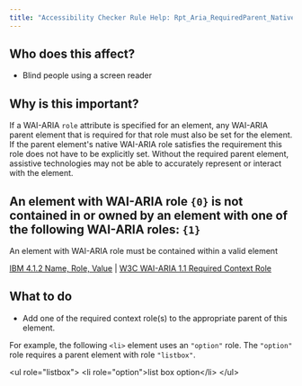 ```yaml
---
title: "Accessibility Checker Rule Help: Rpt_Aria_RequiredParent_Native_Host_Sematics"
---
```


<div className="toolHelp">
<Row>
<Column colLg={5} colMd={3} colSm={4} className="toolLeft">

## Who does this affect?

* Blind people using a screen reader

## Why is this important?

If a WAI-ARIA `role` attribute is specified for an element, any WAI-ARIA parent element that is required for that role must also be set for the element. If the parent element's native WAI-ARIA role satisfies the requirement this role does not have to be explicitly set. Without the required parent element, assistive technologies may not be able to accurately represent or interact with the element.

</Column>
<Column colLg={11} colMd={5} colSm={4} className="toolMain">

<div id="locLevel"></div>

## An element with WAI-ARIA role `{0}` is not contained in or owned by an element with one of the following WAI-ARIA roles: `{1}`
An element with WAI-ARIA role must be contained within a valid element

[IBM 4.1.2 Name, Role, Value](http://www.ibm.com/able/guidelines/ci162/name_role_value.html) | [W3C WAI-ARIA 1.1 Required Context Role](https://www.w3.org/TR/wai-aria/#scope)

<div id="locSnippet"></div>

## What to do

 * Add one of the required context role(s) to the appropriate parent of this element.

For example, the following `<li>` element uses an `"option"` role. The `"option"` role requires a parent element with role `"listbox"`.

<CodeSnippet type="multi" light={true}>&lt;ul role="listbox"&gt;
    &lt;li role="option"&gt;list box option&lt;/li&gt;
&lt;/ul&gt;</CodeSnippet>


</Column>
</Row>
</div>

